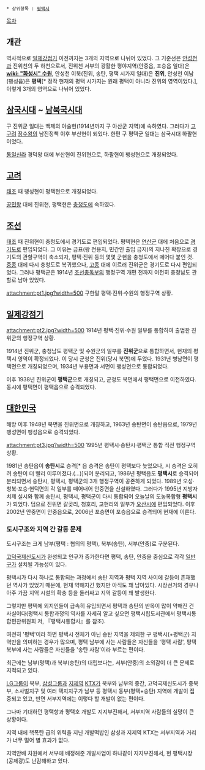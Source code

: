  * 상위항목 : [[평택시]]

[[목차]]
== 개관 ==
역사적으로 [[일제강점기]] 이전까지는 3개의 지역으로 나뉘어 있었다. 그 기준선은 [[안성천]]과 진위천의 두 하천으로서, 진위천 서부의 광활한 평야지역(안중읍, 포승읍 일대)은 '''[[wiki: "화성시" 수원]]''', 안성천 이북(진위, 송탄, 평택 시가지 일대)은 '''진위''', 안성천 이남(팽성읍)은 '''평택'''[* 정작 현재의 평택 시가지는 원래 평택이 아니라 진위의 영역이었다.], 이렇게 3개의 영역으로 나뉘어 있었다.

== [[삼국시대]] ~ [[남북국시대]] ==
구 진위군 일대는 백제의 아술현(1914년까지 구 아산군 지역)에 속하였다. 그러다가 [[고구려]] [[장수왕]]의 남진정책 이후 부산현이 되었다. 한편 구 평택군 일대는 삼국시대 하팔현이었다.

[[통일신라]] 경덕왕 대에 부산현이 진위현으로, 하팔현이 팽성현으로 개칭되었다.

== [[고려]] ==
[[왕건|태조]] 때 팽성현이 평택현으로 개칭되었다.

[[공민왕]] 대에 진위현, 평택현은 [[충청도]]에 속하였다.

== [[조선]] ==
[[이성계|태조]] 때 진위현이 충청도에서 경기도로 편입되었다. 평택현은 [[연산군]] 대에 처음으로 [[경기도]]로 편입되었다. 그 이유는 금표(왕 전용지, 민간인 출입 금지)의 지나친 확장으로 경기도의 관할구역이 축소되자, 평택·진위 등의 몇몇 군현을 충청도에서 떼어다 붙인 것. [[중종]] 대에 다시 충청도로 복귀했으나, [[고종(조선)|고종]] 대에 이르러 진위군은 경기도로 다시 편입되었다. 그러나 평택군은 1914년 [[조선총독부]]의 행정구역 개편 전까지 여전히 충청남도 관할로 남아 있었다.

attachment:pt1.jpg?width=500
구한말 평택·진위·수원의 행정구역 상황.
== [[일제강점기]] ==
attachment:pt2.jpg?width=500
1914년 평택·진위·수원 일부를 통합하여 출범한 진위군의 행정구역 상황.

1914년 진위군, 충청남도 평택군 및 수원군의 일부를 '''진위군'''으로 통합하면서, 현재의 평택시 영역이 확정되었다. 이 당시 군청은 진위(당시 북면)에 두었다. 1931년 병남면이 평택면으로 개칭되었으며, 1934년 부용면과 서면이 팽성면으로 통합되었다.

이후 1938년 진위군이 '''평택군'''으로 개칭되고, 군청도 북면에서 평택면으로 이전하였다. 동시에 평택면이 평택읍으로 승격되었다.
== [[대한민국]] ==
해방 이후 1948년 북면을 진위면으로 개칭하고, 1963년 송탄면이 송탄읍으로, 1979년 팽성면이 팽성읍으로 승격되었다.

attachment:pt3.jpg?width=500
1995년 평택시·송탄시·평택군 통합 직전 행정구역 상황.

1981년 송탄읍이 '''송탄시'''로 승격[* 읍 승격은 송탄이 평택보다 늦었으나, 시 승격은 오히려 송탄이 더 빨리 이루어졌다.(...)]되어 분리되고, 1986년 평택읍도 '''평택시'''로 승격되어 분리되면서 송탄시, 평택시, 평택군의 3개 행정구역이 공존하게 되었다. 1989년 오성·청북·포승·현덕면의 각 일부를 떼어내어 안중면을 신설하였다. 그러다가 1995년 지방자치제 실시와 함께 송탄시, 평택시, 평택군이 다시 통합되어 오늘날의 도농복합형 '''평택시'''가 되었다. 덤으로 진위면 갈곶리, 청호리, 고현리의 일부가 [[오산시]]에 편입되었다. 이후 2002년 안중면이 안중읍으로, 2006년 포승면이 포승읍으로 승격되어 현재에 이른다.
=== 도시구조와 지역 간 갈등 문제 ===
도시구조는 크게 남부(평택 : 협의의 평택), 북부(송탄), 서부(안중)로 구분된다.

[[고덕국제신도시]]가 완성되고 인구가 증가한다면 평택, 송탄, 안중을 중심으로 각각 [[일반구]]가 설치될 가능성이 있다.

평택시가 다시 하나로 통합되는 과정에서 송탄 지역과 평택 지역 사이에 갈등이 존재했던 역사가 있었기 때문에, 현재 약해지긴 했지만 아직도 꽤 남아있다. 시장선거의 경우나 아주 가끔 지역 시설의 확충 등을 둘러싸고 지역 갈등이 꽤 발생한다.

그렇지만 평택에 외지인들이 급속히 유입되면서 평택과 송탄의 반목이 많이 약해진 건 사실이다(평택시 통합과정의 역사를 자세히 알고 싶으면 평택시립도서관에서 평택시통합편찬위원회 저, 『평택시통합사』를 참조).

여전히 '평택'이라 하면 평택시 전체가 아닌 송탄 지역을 제외한 구 평택시(+평택군) 지역만을 의미하는 경우가 많으며, 평택 남부에 사는 사람들은 자신들을 '평택 사람', 평택 북부에 사는 사람들은 자신들을 '송탄 사람'이라 부르는 편이다.

최근에는 남부(평택)과 북부(송탄)의 대립보다는, 서부(안중)의 소외감이 더 큰 문제로 지적되고 있다.

[[LG그룹]]이 북부, [[삼성그룹]]과 [[지제역]] [[KTX]]가 북부와 남부의 중간, 고덕국제신도시가 중북부, 소사벌지구 및 여러 택지지구가 남부 등 평택시 동부(평택+송탄) 지역에 개발이 집중되고 있고, 반면 서부지역에는 이렇다 할 개발이 없는 편이다.

그나마 기대하던 평택항과 평택호 개발도 지지부진해서, 서부지역 사람들의 실망이 큰 상황이다.

지역 내에 핵폭탄 급의 위력을 지닌 개발떡밥인 삼성과 지제역 KTX는 서부지역과 거리가 너무 멀어 별 효과가 없다.

지역안배 차원에서 서부에 배정해준 개발사업이 하나같이 지지부진해서, 현 평택시장(공제광)도 난감해하고 있다.
